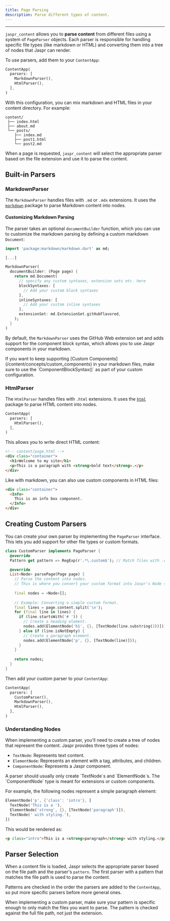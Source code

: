 ```yaml
---
title: Page Parsing
description: Parse different types of content.
---
```


---

`jaspr_content` allows you to **parse content** from different files using a system of `PageParser` objects. Each parser is responsible for handling specific file types (like markdown or HTML) and converting them into a tree of nodes that Jaspr can render.

To use parsers, add them to your `ContentApp`:

```dart
ContentApp(
  parsers: [
    MarkdownParser(),
    HtmlParser(),
  ],
)
```

With this configuration, you can mix markdown and HTML files in your content directory. For example:

```
content/
 ├── index.html
 ├── about.md
 └── posts/
    ├── index.md
    ├── post1.html
    └── post2.md
```

When a page is requested, `jaspr_content` will select the appropriate parser based on the file extension and use it to parse the content.

## Built-in Parsers

### MarkdownParser

The `MarkdownParser` handles files with `.md` or `.mdx` extensions. It uses the [`markdown`](https://pub.dev/packages/markdown) package to parse Markdown content into nodes.

#### Customizing Markdown Parsing

The parser takes an optional `documentBuilder` function, which you can use to customize the markdown parsing by defining a custom markdown `Document`:

```dart
import 'package:markdown/markdown.dart' as md;

[...]

MarkdownParser(
  documentBuilder: (Page page) {
    return md.Document(
      // specify any custom syntaxes, extension sets etc. here
      blockSyntaxes: [
        // Add your custom block syntaxes
      ],
      inlineSyntaxes: [
        // Add your custom inline syntaxes
      ],
      extensionSet: md.ExtensionSet.gitHubFlavored,
    );
  }
)
```

By default, the `MarkdownParser` uses the GitHub Web extension set and adds support for the component block syntax, which allows you to use Jaspr components in your markdown.

<Info>
If you want to keep supporting [Custom Components](/content/concepts/custom_components) in your markdown files, make sure to use the `ComponentBlockSyntax()` as part of your custom configuration.
</Info>

### HtmlParser

The `HtmlParser` handles files with `.html` extensions. It uses the [`html`](https://pub.dev/packages/html) package to parse HTML content into nodes.

```dart
ContentApp(
  parsers: [
    HtmlParser(),
  ],
)
```

This allows you to write direct HTML content:

```html
<!-- content/page.html -->
<div class="container">
  <h1>Welcome to my site</h1>
  <p>This is a paragraph with <strong>bold text</strong>.</p>
</div>
```

Like with markdown, you can also use custom components in HTML files:

```html
<div class="container">
  <Info>
    This is an info box component.
  </Info>
</div>
```

## Creating Custom Parsers

You can create your own parser by implementing the `PageParser` interface. This lets you add support for other file types or custom formats.

```dart
class CustomParser implements PageParser {
  @override
  Pattern get pattern => RegExp(r'.*\.custom$'); // Match files with .custom extension.

  @override
  List<Node> parsePage(Page page) {
    // Parse the content into nodes.
    // This is where you convert your custom format into Jaspr's Node structure.
    
    final nodes = <Node>[];
    
    // Example: Converting a simple custom format.
    final lines = page.content.split('\n');
    for (final line in lines) {
      if (line.startsWith('# ')) {
        // Create a heading element.
        nodes.add(ElementNode('h1', {}, [TextNode(line.substring(2))]));
      } else if (line.isNotEmpty) {
        // Create a paragraph element.
        nodes.add(ElementNode('p', {}, [TextNode(line)]));
      }
    }
    
    return nodes;
  }
}
```

Then add your custom parser to your `ContentApp`:

```dart
ContentApp(
  parsers: [
    CustomParser(),
    MarkdownParser(),
    HtmlParser(),
  ],
)
```

### Understanding Nodes

When implementing a custom parser, you'll need to create a tree of nodes that represent the content. Jaspr provides three types of nodes:

- `TextNode`: Represents text content.
- `ElementNode`: Represents an element with a tag, attributes, and children.
- `ComponentNode`: Represents a Jaspr component.

<Info>
A parser should usually only create `TextNode`s and `ElementNode`s. The `ComponentNode` type is meant for extensions or custom components.
</Info>

For example, the following nodes represent a simple paragraph element:

```dart
ElementNode('p', {'class': 'intro'}, [
  TextNode('This is a '),
  ElementNode('strong', {}, [TextNode('paragraph')]),
  TextNode(' with styling.'),
])
```

This would be rendered as:
```html
<p class="intro">This is a <strong>paragraph</strong> with styling.</p>
```

## Parser Selection

When a content file is loaded, Jaspr selects the appropriate parser based on the file path and the parser's `pattern`. The first parser with a pattern that matches the file path is used to parse the content.

Patterns are checked in the order the parsers are added to the `ContentApp`, so put more specific parsers before more general ones.

<Info>
When implementing a custom parser, make sure your pattern is specific enough to only match the files you want to parse. The pattern is checked against the full file path, not just the extension.
</Info>